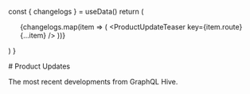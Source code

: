 

  const { changelogs } = useData()
  return (
    <ol className="relative mt-12 border-l border-gray-200 dark:border-gray-700">
      {changelogs.map(item => (
        <ProductUpdateTeaser key={item.route} {...item} />
      ))}
    </ol>
  )
}

<div className="[&>h1]:!text-left [&>h1]:!mb-0 [&>p]:!mt-0">
  # Product Updates

The most recent developments from GraphQL Hive.

</div>

<ProductUpdatesPage />
